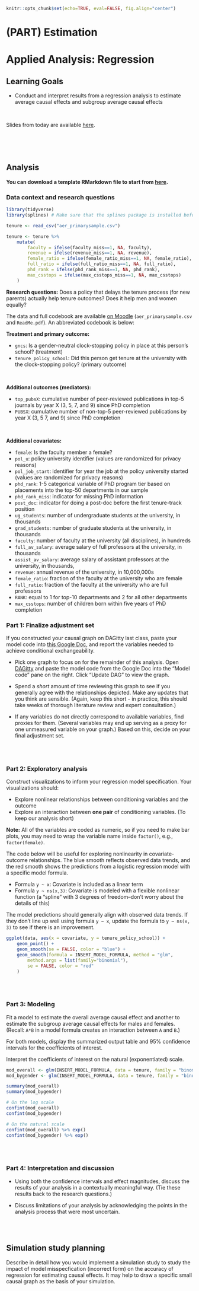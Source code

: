 ```r
knitr::opts_chunk$set(echo=TRUE, eval=FALSE, fig.align="center")
```

# (PART) Estimation {-}

# Applied Analysis: Regression

## Learning Goals {-}

- Conduct and interpret results from a regression analysis to estimate average causal effects and subgroup average causal effects

<br>

Slides from today are available [here](https://docs.google.com/presentation/d/1kDpUsGSmvGP29rw2MB5VCErWz1oR0ez9YohzfEqZUwI/edit?usp=sharing).


<br><br><br>


## Analysis {-}

**You can download a template RMarkdown file to start from [here](template_rmds/10-applied-regression.Rmd).**


### Data context and research questions {-}

```r
library(tidyverse)
library(splines) # Make sure that the splines package is installed before running

tenure <- read_csv("aer_primarysample.csv")

tenure <- tenure %>%
    mutate(
        faculty = ifelse(faculty_miss==1, NA, faculty),
        revenue = ifelse(revenue_miss==1, NA, revenue),
        female_ratio = ifelse(female_ratio_miss==1, NA, female_ratio),
        full_ratio = ifelse(full_ratio_miss==1, NA, full_ratio),
        phd_rank = ifelse(phd_rank_miss==1, NA, phd_rank),
        max_csstops = ifelse(max_csstops_miss==1, NA, max_csstops)
    )
```

**Research questions:** Does a policy that delays the tenure process (for new parents) actually help tenure outcomes? Does it help men and women equally?

The data and full codebook are available [on Moodle](https://moodle.macalester.edu/mod/folder/view.php?id=36846) (`aer_primarysample.csv` and `ReadMe.pdf`). An abbreviated codebook is below:

**Treatment and primary outcome:**

- `gncs`: Is a gender-neutral clock-stopping policy in place at this person's school? (treatment)
- `tenure_policy_school`: Did this person get tenure at the university with the clock-stopping policy? (primary outcome)

<br>

**Additional outcomes (mediators):**

- `top_pubsX`: cumulative number of peer-reviewed publications in top-5 journals by year X (3, 5, 7, and 9) since PhD completion 
- `PUBSX`: cumulative number of non-top-5 peer-reviewed publications by year X (3, 5 7, and 9) since PhD completion

<br>

**Additional covariates:**

- `female`: Is the faculty member a female?
- `pol_u`: policy university identifier (values are randomized for privacy reasons)
- `pol_job_start`: identifier for year the job at the policy university started (values are randomized for privacy reasons)
- `phd_rank`: 1-5 categorical variable of PhD program tier based on placements into the top-50 departments in our sample
- `phd_rank_miss`: indicator for missing PhD information
- `post_doc`: indicator for doing a post-doc before the first tenure-track position
- `ug_students`: number of undergraduate students at the university, in thousands 
- `grad_students`: number of graduate students at the university, in thousands 
- `faculty`: number of faculty at the university (all disciplines), in hundreds 
- `full_av_salary`: average salary of full professors at the university, in thousands 
- `assist_av_salary`: average salary of assistant professors at the university, in thousands, 
- `revenue`: annual revenue of the university, in 10,000,000s 
- `female_ratio`: fraction of the faculty at the university who are female 
- `full_ratio`: fraction of the faculty at the university who are full professors
- `RANK`: equal to 1 for top-10 departments and 2 for all other departments
- `max_csstops`: number of children born within five years of PhD completion



### Part 1: Finalize adjustment set {-}

If you constructed your causal graph on DAGitty last class, paste your model code into [this Google Doc](https://docs.google.com/document/d/16NMaOKVHDaFy43tuHYjIaYRqSM3ct0Op97kC8uxT9es/edit?usp=sharing), and report the variables needed to achieve conditional exchangeability.

- Pick one graph to focus on for the remainder of this analysis. Open [DAGitty](http://www.dagitty.net/dags.html) and paste the model code from the Google Doc into the "Model code" pane on the right. Click "Update DAG" to view the graph.

- Spend a *short* amount of time reviewing this graph to see if you generally agree with the relationships depicted. Make any updates that you think are sensible. (Again, keep this short - in practice, this should take weeks of thorough literature review and expert consultation.)

- If any variables do not directly correspond to available variables, find proxies for them. (Several variables may end up serving as a proxy for one unmeasured variable on your graph.) Based on this, decide on your final adjustment set.



<br><br>



### Part 2: Exploratory analysis {-}

Construct visualizations to inform your regression model specification. Your visualizations should:

- Explore nonlinear relationships between conditioning variables and the outcome
- Explore an interaction between **one pair** of conditioning variables. (To keep our analysis short)

**Note:** All of the variables are coded as numeric, so if you need to make bar plots, you may need to wrap the variable name inside `factor()`, e.g., `factor(female)`.

The code below will be useful for exploring nonlinearity in covariate-outcome relationships. The blue smooth reflects observed data trends, and the red smooth shows the predictions from a logistic regression model with a specific model formula.

- Formula `y ~ x`: Covariate is included as a linear term
- Formula `y ~ ns(x,3)`: Covariate is modeled with a flexible nonlinear function (a "spline" with 3 degrees of freedom--don't worry about the details of this)

The model predictions should generally align with observed data trends. If they don't line up well using formula `y ~ x`, update the formula to `y ~ ns(x, 3)` to see if there is an improvement.

```r
ggplot(data, aes(x = covariate, y = tenure_policy_school)) +
    geom_point() +
    geom_smooth(se = FALSE, color = "blue") +
    geom_smooth(formula = INSERT_MODEL_FORMULA, method = "glm",
        method.args = list(family="binomial"),
        se = FALSE, color = "red"
    )
```


<br><br>


### Part 3: Modeling {-}

Fit a model to estimate the overall average causal effect and another to estimate the subgroup average causal effects for males and females. (Recall: `A*B` in a model formula creates an interaction between `A` and `B`.)

For both models, display the summarized output table and 95% confidence intervals for the coefficients of interest.

Interpret the coefficients of interest on the natural (exponentiated) scale.

```r
mod_overall <- glm(INSERT_MODEL_FORMULA, data = tenure, family = "binomial")
mod_bygender <- glm(INSERT_MODEL_FORMULA, data = tenure, family = "binomial")

summary(mod_overall)
summary(mod_bygender)

# On the log scale
confint(mod_overall)
confint(mod_bygender)

# On the natural scale
confint(mod_overall) %>% exp()
confint(mod_bygender) %>% exp()
```


<br><br>


### Part 4: Interpretation and discussion {-}

- Using both the confidence intervals and effect magnitudes, discuss the results of your analysis in a contextually meaningful way. (Tie these results back to the research questions.)

- Discuss limitations of your analysis by acknowledging the points in the analysis process that were most uncertain.


<br><br>


## Simulation study planning

Describe in detail how you would implement a simulation study to study the impact of model misspecfication (incorrect form) on the accuracy of regression for estimating causal effects. It may help to draw a specific small causal graph as the basis of your simulation.
